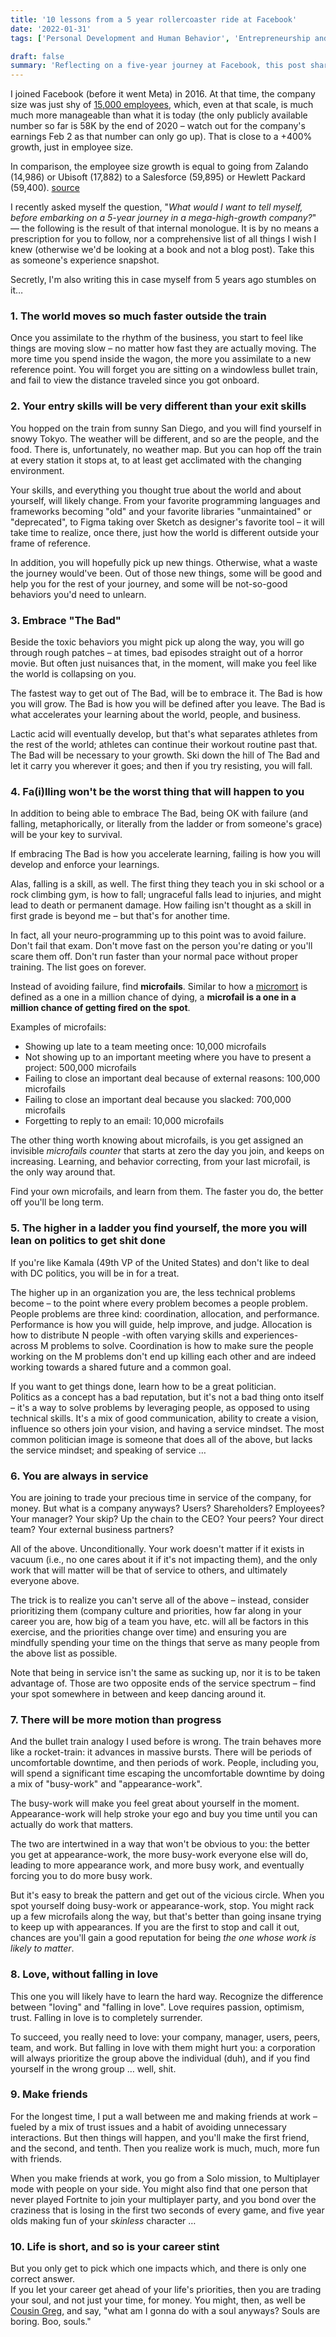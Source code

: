 ```yaml
---
title: '10 lessons from a 5 year rollercoaster ride at Facebook'
date: '2022-01-31'
tags: ['Personal Development and Human Behavior', 'Entrepreneurship and Business Strategy']

draft: false
summary: 'Reflecting on a five-year journey at Facebook, this post shares 10 valuable lessons learned, ranging from the rapid pace of business, skill evolution, embracing challenges, the art of failure, navigating corporate politics, the essence of service, and the balance between work and personal life. These insights offer guidance for thriving in a fast-growing, dynamic corporate environment.'
---
```


I joined Facebook (before it went Meta) in 2016. At that time, the company size was just shy of [15,000 employees](https://www.macrotrends.net/stocks/charts/FB/meta-platforms/number-of-employees), which, even at that scale, is much much more manageable than what it is today (the only publicly available number so far is 58K by the end of 2020 – watch out for the company's earnings Feb 2 as that number can only go up). That is close to a +400% growth, just in employee size.

In comparison, the employee size growth is equal to going from Zalando (14,986) or Ubisoft (17,882) to a Salesforce (59,895) or Hewlett Packard (59,400). [source](https://companiesmarketcap.com/largest-companies-by-number-of-employees/)

I recently asked myself the question, "_What would I want to tell myself, before embarking on a 5-year journey in a mega-high-growth company?_" –– the following is the result of that internal monologue. It is by no means a prescription for you to follow, nor a comprehensive list of all things I wish I knew (otherwise we'd be looking at a book and not a blog post). Take this as someone's experience snapshot.

Secretly, I'm also writing this in case myself from 5 years ago stumbles on it…

### **1\. The world moves so much faster outside the train**

Once you assimilate to the rhythm of the business, you start to feel like things are moving slow – no matter how fast they are actually moving. The more time you spend inside the wagon, the more you assimilate to a new reference point. You will forget you are sitting on a windowless bullet train, and fail to view the distance traveled since you got onboard.

### **2\. Your entry skills will be very different than your exit skills**

You hopped on the train from sunny San Diego, and you will find yourself in snowy Tokyo. The weather will be different, and so are the people, and the food. There is, unfortunately, no weather map. But you can hop off the train at every station it stops at, to at least get acclimated with the changing environment.

Your skills, and everything you thought true about the world and about yourself, will likely change. From your favorite programming languages and frameworks becoming "old" and your favorite libraries "unmaintained" or "deprecated", to Figma taking over Sketch as designer's favorite tool – it will take time to realize, once there, just how the world is different outside your frame of reference.

In addition, you will hopefully pick up new things. Otherwise, what a waste the journey would've been. Out of those new things, some will be good and help you for the rest of your journey, and some will be not-so-good behaviors you'd need to unlearn.

### **3\. Embrace "The Bad"**

Beside the toxic behaviors you might pick up along the way, you will go through rough patches – at times, bad episodes straight out of a horror movie. But often just nuisances that, in the moment, will make you feel like the world is collapsing on you.

The fastest way to get out of The Bad, will be to embrace it. The Bad is how you will grow. The Bad is how you will be defined after you leave. The Bad is what accelerates your learning about the world, people, and business.

Lactic acid will eventually develop, but that's what separates athletes from the rest of the world; athletes can continue their workout routine past that. The Bad will be necessary to your growth. Ski down the hill of The Bad and let it carry you wherever it goes; and then if you try resisting, you will fall.

### **4\. Fa(i)lling won't be the worst thing that will happen to you**

In addition to being able to embrace The Bad, being OK with failure (and falling, metaphorically, or literally from the ladder or from someone's grace) will be your key to survival.

If embracing The Bad is how you accelerate learning, failing is how you will develop and enforce your learnings.

Alas, falling is a skill, as well. The first thing they teach you in ski school or a rock climbing gym, is how to fall; ungraceful falls lead to injuries, and might lead to death or permanent damage. How failing isn't thought as a skill in first grade is beyond me – but that's for another time.

In fact, all your neuro-programming up to this point was to avoid failure. Don't fail that exam. Don't move fast on the person you're dating or you'll scare them off. Don't run faster than your normal pace without proper training. The list goes on forever.

Instead of avoiding failure, find **microfails**. Similar to how a [micromort](https://en.wikipedia.org/wiki/Micromort) is defined as a one in a million chance of dying, a **microfail is a one in a million chance of getting fired on the spot**.

Examples of microfails:

- Showing up late to a team meeting once: 10,000 microfails
- Not showing up to an important meeting where you have to present a project: 500,000 microfails
- Failing to close an important deal because of external reasons: 100,000 microfails
- Failing to close an important deal because you slacked: 700,000 microfails
- Forgetting to reply to an email: 10,000 microfails

The other thing worth knowing about microfails, is you get assigned an invisible _microfails counter_ that starts at zero the day you join, and keeps on increasing. Learning, and behavior correcting, from your last microfail, is the only way around that.

Find your own microfails, and learn from them. The faster you do, the better off you'll be long term.

### **5\. The higher in a ladder you find yourself, the more you will lean on politics to get shit done**

If you're like Kamala (49th VP of the United States) and don't like to deal with DC politics, you will be in for a treat.

The higher up in an organization you are, the less technical problems become – to the point where every problem becomes a people problem. People problems are three kind: coordination, allocation, and performance. Performance is how you will guide, help improve, and judge. Allocation is how to distribute N people -with often varying skills and experiences- across M problems to solve. Coordination is how to make sure the people working on the M problems don't end up killing each other and are indeed working towards a shared future and a common goal.

If you want to get things done, learn how to be a great politician.  
Politics as a concept has a bad reputation, but it's not a bad thing onto itself – it's a way to solve problems by leveraging people, as opposed to using technical skills. It's a mix of good communication, ability to create a vision, influence so others join your vision, and having a service mindset. The most common politician image is someone that does all of the above, but lacks the service mindset; and speaking of service …

### **6\. You are always in service**

You are joining to trade your precious time in service of the company, for money. But what is a company anyways? Users? Shareholders? Employees? Your manager? Your skip? Up the chain to the CEO? Your peers? Your direct team? Your external business partners?

All of the above. Unconditionally. Your work doesn't matter if it exists in vacuum (i.e., no one cares about it if it's not impacting them), and the only work that will matter will be that of service to others, and ultimately everyone above.

The trick is to realize you can't serve all of the above – instead, consider prioritizing them (company culture and priorities, how far along in your career you are, how big of a team you have, etc. will all be factors in this exercise, and the priorities change over time) and ensuring you are mindfully spending your time on the things that serve as many people from the above list as possible.

Note that being in service isn't the same as sucking up, nor it is to be taken advantage of. Those are two opposite ends of the service spectrum – find your spot somewhere in between and keep dancing around it.

### **7\. There will be more motion than progress**

And the bullet train analogy I used before is wrong. The train behaves more like a rocket-train: it advances in massive bursts. There will be periods of uncomfortable downtime, and then periods of work. People, including you, will spend a significant time escaping the uncomfortable downtime by doing a mix of "busy-work" and "appearance-work".

The busy-work will make you feel great about yourself in the moment. Appearance-work will help stroke your ego and buy you time until you can actually do work that matters.

The two are intertwined in a way that won't be obvious to you: the better you get at appearance-work, the more busy-work everyone else will do, leading to more appearance work, and more busy work, and eventually forcing you to do more busy work.

But it's easy to break the pattern and get out of the vicious circle. When you spot yourself doing busy-work or appearance-work, stop. You might rack up a few microfails along the way, but that's better than going insane trying to keep up with appearances. If you are the first to stop and call it out, chances are you'll gain a good reputation for being _the one whose work is likely to matter_.

### **8\. Love, without falling in love**

This one you will likely have to learn the hard way. Recognize the difference between "loving" and "falling in love". Love requires passion, optimism, trust. Falling in love is to completely surrender.

To succeed, you really need to love: your company, manager, users, peers, team, and work. But falling in love with them might hurt you: a corporation will always prioritize the group above the individual (duh), and if you find yourself in the wrong group … well, shit.

### **9\. Make friends**

For the longest time, I put a wall between me and making friends at work – fueled by a mix of trust issues and a habit of avoiding unnecessary interactions. But then things will happen, and you'll make the first friend, and the second, and tenth. Then you realize work is much, much, more fun with friends.

When you make friends at work, you go from a Solo mission, to Multiplayer mode with people on your side. You might also find that one person that never played Fortnite to join your multiplayer party, and you bond over the craziness that is losing in the first two seconds of every game, and five year olds making fun of your _skinless_ character …

### **10\. Life is short, and so is your career stint**

But you only get to pick which one impacts which, and there is only one correct answer.  
If you let your career get ahead of your life's priorities, then you are trading your soul, and not just your time, for money. You might, then, as well be [Cousin Greg](https://succession.fandom.com/wiki/Greg_Hirsch), and say, "what am I gonna do with a soul anyways? Souls are boring. Boo, souls."
